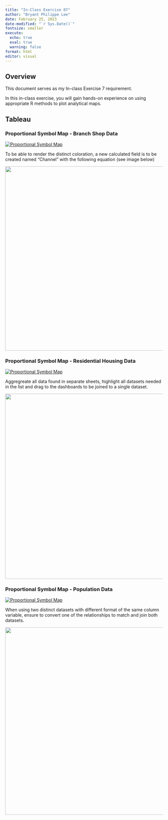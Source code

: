 ```yaml
---
title: "In-Class Exercise 07"
author: "Bryant Philippe Lee"
date: February 25, 2023
date-modified: "`r Sys.Date()`"
fontsize: smaller
execute: 
  echo: true
  eval: true
  warning: false
format: html
editor: visual
---
```


## Overview

This document serves as my In-class Exercise 7 requirement.

In this in-class exercise, you will gain hands-on experience on using appropriate R methods to plot analytical maps.

## Tableau 

### Proportional Symbol Map - Branch Shop Data 

```{=html}
<div class='tableauPlaceholder' id='viz1677308606710' style='position: relative'><noscript><a href='#'><img alt='Proportional Symbol Map ' src='https:&#47;&#47;public.tableau.com&#47;static&#47;images&#47;Ge&#47;GeospacialSymbolMaps&#47;PropSymbolMap&#47;1_rss.png' style='border: none' /></a></noscript><object class='tableauViz'  style='display:none;'><param name='host_url' value='https%3A%2F%2Fpublic.tableau.com%2F' /> <param name='embed_code_version' value='3' /> <param name='site_root' value='' /><param name='name' value='GeospacialSymbolMaps&#47;PropSymbolMap' /><param name='tabs' value='no' /><param name='toolbar' value='yes' /><param name='static_image' value='https:&#47;&#47;public.tableau.com&#47;static&#47;images&#47;Ge&#47;GeospacialSymbolMaps&#47;PropSymbolMap&#47;1.png' /> <param name='animate_transition' value='yes' /><param name='display_static_image' value='yes' /><param name='display_spinner' value='yes' /><param name='display_overlay' value='yes' /><param name='display_count' value='yes' /><param name='language' value='en-US' /><param name='filter' value='publish=yes' /></object></div>                <script type='text/javascript'>                    var divElement = document.getElementById('viz1677308606710');                    var vizElement = divElement.getElementsByTagName('object')[0];                    vizElement.style.width='100%';vizElement.style.height=(divElement.offsetWidth*0.75)+'px';                    var scriptElement = document.createElement('script');                    scriptElement.src = 'https://public.tableau.com/javascripts/api/viz_v1.js';                    vizElement.parentNode.insertBefore(scriptElement, vizElement);                </script>
```
To be able to render the distinct coloration, a new calculated field is to be created named "Channel" with the following equation (see image below)

![](images/image-1218783160.png){fig-align="center" width="590"}

### Proportional Symbol Map - Residential Housing Data

```{=html}
<div class='tableauPlaceholder' id='viz1677309285483' style='position: relative'><noscript><a href='#'><img alt='Proportional Symbol Map ' src='https:&#47;&#47;public.tableau.com&#47;static&#47;images&#47;Ge&#47;GeospacialSymbolMaps-ResidentialPropertyType&#47;ProportionalSymbolMap&#47;1_rss.png' style='border: none' /></a></noscript><object class='tableauViz'  style='display:none;'><param name='host_url' value='https%3A%2F%2Fpublic.tableau.com%2F' /> <param name='embed_code_version' value='3' /> <param name='site_root' value='' /><param name='name' value='GeospacialSymbolMaps-ResidentialPropertyType&#47;ProportionalSymbolMap' /><param name='tabs' value='no' /><param name='toolbar' value='yes' /><param name='static_image' value='https:&#47;&#47;public.tableau.com&#47;static&#47;images&#47;Ge&#47;GeospacialSymbolMaps-ResidentialPropertyType&#47;ProportionalSymbolMap&#47;1.png' /> <param name='animate_transition' value='yes' /><param name='display_static_image' value='yes' /><param name='display_spinner' value='yes' /><param name='display_overlay' value='yes' /><param name='display_count' value='yes' /><param name='language' value='en-US' /><param name='filter' value='publish=yes' /></object></div>                <script type='text/javascript'>                    var divElement = document.getElementById('viz1677309285483');                    var vizElement = divElement.getElementsByTagName('object')[0];                    vizElement.style.width='100%';vizElement.style.height=(divElement.offsetWidth*0.75)+'px';                    var scriptElement = document.createElement('script');                    scriptElement.src = 'https://public.tableau.com/javascripts/api/viz_v1.js';                    vizElement.parentNode.insertBefore(scriptElement, vizElement);                </script>
```
Aggregreate all data found in separate sheets, highlight all datasets needed in the list and drag to the dashboards to be joined to a single dataset.

![](images/image-1389820563.png){fig-align="center" width="593"}

### Proportional Symbol Map - Population Data 

```{=html}
<div class='tableauPlaceholder' id='viz1677309458461' style='position: relative'><noscript><a href='#'><img alt='Proportional Symbol Map ' src='https:&#47;&#47;public.tableau.com&#47;static&#47;images&#47;Ge&#47;GeospacialSymbolMapsPopulation&#47;ProportionalSymbolMap&#47;1_rss.png' style='border: none' /></a></noscript><object class='tableauViz'  style='display:none;'><param name='host_url' value='https%3A%2F%2Fpublic.tableau.com%2F' /> <param name='embed_code_version' value='3' /> <param name='site_root' value='' /><param name='name' value='GeospacialSymbolMapsPopulation&#47;ProportionalSymbolMap' /><param name='tabs' value='no' /><param name='toolbar' value='yes' /><param name='static_image' value='https:&#47;&#47;public.tableau.com&#47;static&#47;images&#47;Ge&#47;GeospacialSymbolMapsPopulation&#47;ProportionalSymbolMap&#47;1.png' /> <param name='animate_transition' value='yes' /><param name='display_static_image' value='yes' /><param name='display_spinner' value='yes' /><param name='display_overlay' value='yes' /><param name='display_count' value='yes' /><param name='language' value='en-US' /><param name='filter' value='publish=yes' /></object></div>                <script type='text/javascript'>                    var divElement = document.getElementById('viz1677309458461');                    var vizElement = divElement.getElementsByTagName('object')[0];                    vizElement.style.width='100%';vizElement.style.height=(divElement.offsetWidth*0.75)+'px';                    var scriptElement = document.createElement('script');                    scriptElement.src = 'https://public.tableau.com/javascripts/api/viz_v1.js';                    vizElement.parentNode.insertBefore(scriptElement, vizElement);                </script>
```
When using two distinct datasets with different format of the same column variable, ensure to convert one of the relationships to match and join both datasets.

![](images/image-163357223.png){fig-align="center" width="600"}
